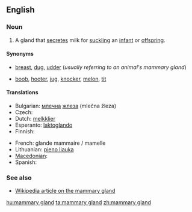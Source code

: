 ==English==
{{wikipedia}}

===Noun===
{{en-noun|sg=[[mammary]] [[gland]]}}

# {{anatomy}} A gland that [[secrete]]s milk for [[suckle|suckling]] an [[infant]] or [[offspring]].

====Synonyms====
* {{sense|standard}} [[breast]], [[dug]], [[udder]] (''usually referring to an animal's mammary gland'')
* {{sense|somewhat taboo slang, usually used of a woman's mammary gland}} [[boob]], [[hooter]], [[jug]], [[knocker]], [[melon]], [[tit]]<!--add more if you can think of any-->

====Translations====
{{trans-top|milk-secreting gland}}
* Bulgarian: [[млечен|млечна]] [[жлеза]] (mlečna žleza) {{f}}
* Czech: {{t-|cs|mléčná žláza|f}}
* Dutch: [[melkklier]] {{f}}
* Esperanto: [[laktoglando]]
* Finnish: {{t+|fi|maitorauhanen}}
{{trans-mid}}
* French: glande mammaire / mamelle
* Lithuanian: [[pieno liauka]] {{f}}
* [[Macedonian]]: {{t|mk|млечна жлезда|f|tr=mléčna žlézda|sc=Cyrl|xs=Macedonian}}
* Spanish: {{t|es|glándula mamaria|f}}
{{trans-bottom}}

===See also===
* [[w:mammary gland|Wikipedia article on the mammary gland]]

[[hu:mammary gland]]
[[ta:mammary gland]]
[[zh:mammary gland]]